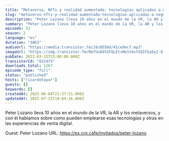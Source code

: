 ```yaml
---
title: "Metaverso, NFTs y realidad aumentada: tecnologías aplicadas a negocios digitales, con Peter Lozano"
slug: "metaverso-nfts-y-realidad-aumentada-tecnologias-aplicadas-a-negocios-digitales-con-peter-lozano"
description: "Peter Lozano lleva 10 años en el mundo de la VR, la AR y los metaversos, y con él hablamos sobre como pueden emplearse esas tecnologías y otras en las experiencias de venta digital.\n\nGuest: Peter Lozano\nURL: https://es.cro.cafe/invitados/peter-lozano"
summary: "Peter Lozano lleva 10 años en el mundo de la VR, la AR y los metaversos, y con él hablamos sobre como pueden emplearse esas tecnologías y otras en las experiencias de venta digital."
episode: 32
season: 2
language: "es"
duration: "3863"
audioUrl: "https://media.transistor.fm/16c0556d/41ce9ecf.mp3"
imageUrl: "https://img.transistor.fm/Rm7Uu69tGFQLEtvMe1V4sYSQIFbyDyZ-0_eZLtQoHDQ/rs:fill:0:0:1/w:3000/h:3000/q:60/aHR0cHM6Ly9pbWct/dXBsb2FkLXByb2R1/Y3Rpb24udHJhbnNp/c3Rvci5mbS9jNjJl/Y2VlNzRhYmExNTc3/OWVjN2UyMGU3YmI1/OGNlMi5wbmc.webp"
pubDate: 2022-03-15T23:00:00.000Z
transistorId: "832475"
downloads_total: 1267
episode_type: "full"
status: "published"
hosts: ["ricardotayar"]
guests: []
keywords: []
createdAt: 2025-06-04T21:37:51.000Z
updatedAt: 2025-07-25T18:04:16.000Z
---
```


Peter Lozano lleva 10 años en el mundo de la VR, la AR y los metaversos, y con él hablamos sobre como pueden emplearse esas tecnologías y otras en las experiencias de venta digital.

Guest: Peter Lozano
URL: https://es.cro.cafe/invitados/peter-lozano

